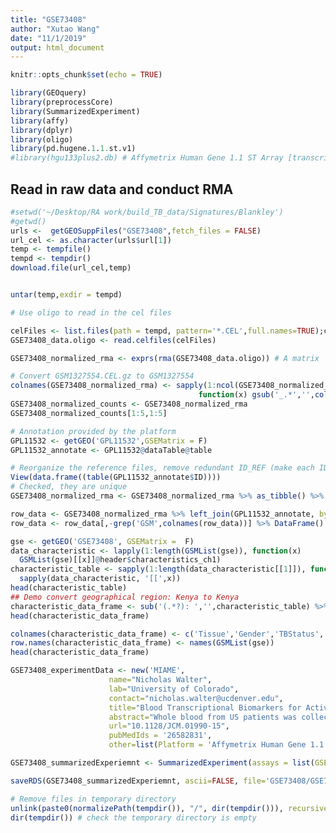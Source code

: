 ```yaml
---
title: "GSE73408"
author: "Xutao Wang"
date: "11/1/2019"
output: html_document
---
```


```r
knitr::opts_chunk$set(echo = TRUE)
```

```r
library(GEOquery)
library(preprocessCore)
library(SummarizedExperiment)
library(affy)
library(dplyr)
library(oligo)
library(pd.hugene.1.1.st.v1)
#library(hgu133plus2.db) # Affymetrix Human Gene 1.1 ST Array [transcript (gene) version]
```

## Read in raw data and conduct RMA
```r
#setwd('~/Desktop/RA work/build_TB_data/Signatures/Blankley')
#getwd()
urls <-  getGEOSuppFiles("GSE73408",fetch_files = FALSE)
url_cel <- as.character(urls$url[1])
temp <- tempfile()
tempd <- tempdir()
download.file(url_cel,temp)


untar(temp,exdir = tempd)

# Use oligo to read in the cel files

celFiles <- list.files(path = tempd, pattern='*.CEL',full.names=TRUE);celFiles
GSE73408_data.oligo <- read.celfiles(celFiles)

GSE73408_normalized_rma <- exprs(rma(GSE73408_data.oligo)) # A matrix

```


```r
# Convert GSM1327554.CEL.gz to GSM1327554
colnames(GSE73408_normalized_rma) <- sapply(1:ncol(GSE73408_normalized_rma), 
                                          function(x) gsub('_.*','',colnames(GSE73408_normalized_rma)[x]))
GSE73408_normalized_counts <- GSE73408_normalized_rma
GSE73408_normalized_counts[1:5,1:5]
```

```r
# Annotation provided by the platform
GPL11532 <- getGEO('GPL11532',GSEMatrix = F)
GPL11532_annotate <- GPL11532@dataTable@table

# Reorganize the reference files, remove redundant ID_REF (make each ID unique)
View(data.frame((table(GPL11532_annotate$ID))))
# Checked, they are unique
GSE73408_normalized_rma <- GSE73408_normalized_rma %>% as_tibble() %>% mutate(ID_REF=as.numeric(row.names(GSE73408_normalized_rma)))

row_data <- GSE73408_normalized_rma %>% left_join(GPL11532_annotate, by=c('ID_REF' = 'ID'))
row_data <- row_data[,-grep('GSM',colnames(row_data))] %>% DataFrame()
```

```r
gse <- getGEO('GSE73408', GSEMatrix =  F)
data_characteristic <- lapply(1:length(GSMList(gse)), function(x)  
  GSMList(gse)[[x]]@header$characteristics_ch1)
characteristic_table <- sapply(1:length(data_characteristic[[1]]), function(x) 
  sapply(data_characteristic, '[[',x)) 
head(characteristic_table)
## Demo convert geographical region: Kenya to Kenya
characteristic_data_frame <- sub('(.*?): ','',characteristic_table) %>% DataFrame()
head(characteristic_data_frame)

colnames(characteristic_data_frame) <- c('Tissue','Gender','TBStatus','Ethnicity', 'Age', 'BithCountry', 'DiabetesStatus','SmokingStatus','BCG')
row.names(characteristic_data_frame) <- names(GSMList(gse))
head(characteristic_data_frame)
```

```r
GSE73408_experimentData <- new('MIAME',
                      name="Nicholas Walter",
                      lab="University of Colorado",
                      contact="nicholas.walter@ucdenver.edu",
                      title="Blood Transcriptional Biomarkers for Active Tuberculosis among Patients in the United States: a Case-Control Study with Systematic Cross-Classifier Evaluation.",
                      abstract="Whole blood from US patients was collected to accurately diagnose active TB in racially and ethnically diverse populations for RNA extraction and hybridization on Affymetrix microarrays.",
                      url="10.1128/JCM.01990-15",
                      pubMedIds = '26582831',
                      other=list(Platform = 'Affymetrix Human Gene 1.1 ST Array: GPL11532'))

GSE73408_summarizedExperiemnt <- SummarizedExperiment(assays = list(GSE73408_normalized_counts= as.matrix(GSE73408_normalized_counts)), colData = characteristic_data_frame, rowData = row_data, metadata = list(GSE73408_experimentData)); GSE73408_summarizedExperiemnt
```

```r
saveRDS(GSE73408_summarizedExperiemnt, ascii=FALSE, file='GSE73408/GSE73408_summarizedExperiemnt.RDS')

# Remove files in temporary directory
unlink(paste0(normalizePath(tempdir()), "/", dir(tempdir())), recursive = TRUE)
dir(tempdir()) # check the temporary directory is empty
```











































































